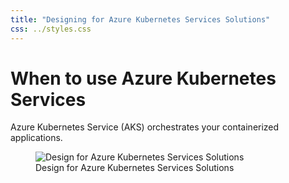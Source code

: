 ```yaml
---
title: "Designing for Azure Kubernetes Services Solutions"
css: ../styles.css
---
```


# When to use Azure Kubernetes Services
Azure Kubernetes Service (AKS) orchestrates your containerized applications.

![Design for Azure Kubernetes Services Solutions](../images/design-for-azure-kubernetes-services-solutions.png){.center .image-large}

